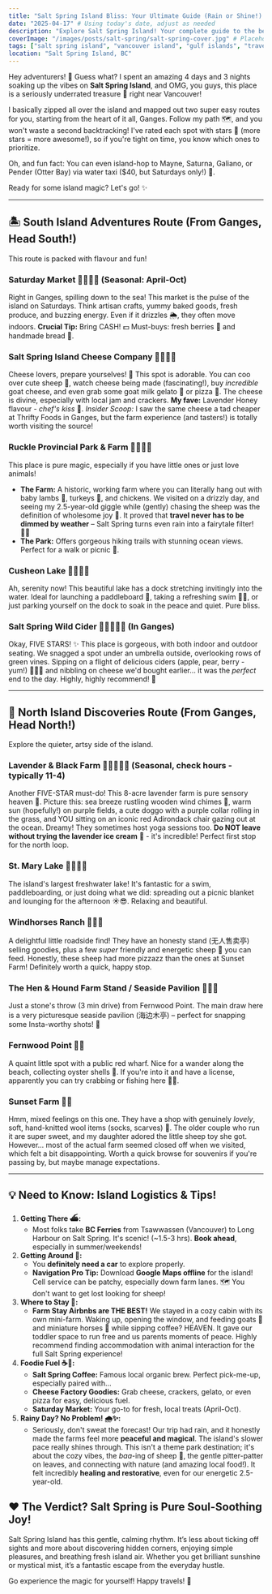 ```yaml
---
title: "Salt Spring Island Bliss: Your Ultimate Guide (Rain or Shine!) ☀️🌧️🐑"
date: "2025-04-17" # Using today's date, adjust as needed
description: "Explore Salt Spring Island! Your complete guide to the best spots north and south from Ganges, including family fun on rainy days, farm visits, cheese tasting, cider sipping, and stunning nature. Tips included!"
coverImage: "/images/posts/salt-spring/salt-spring-cover.jpg" # Placeholder - suggest a nice scenic shot or farm animal pic!
tags: ["salt spring island", "vancouver island", "gulf islands", "travel guide", "british columbia", "canada", "island life", "farm stay", "family travel", "rainy day travel", "foodie", "things to do", "weekend getaway"]
location: "Salt Spring Island, BC"
---
```


Hey adventurers! 👋 Guess what? I spent an amazing 4 days and 3 nights soaking up the vibes on **Salt Spring Island**, and OMG, you guys, this place is a seriously underrated treasure 💎 right near Vancouver!

I basically zipped all over the island and mapped out two super easy routes for you, starting from the heart of it all, Ganges. Follow my path 🗺️, and you won't waste a second backtracking! I've rated each spot with stars 🌟 (more stars = more awesome!), so if you're tight on time, you know which ones to prioritize.

Oh, and fun fact: You can even island-hop to Mayne, Saturna, Galiano, or Pender (Otter Bay) via water taxi ($40, but Saturdays only!) 🚤.

Ready for some island magic? Let's go! ✨

---

## 🏝️ South Island Adventures Route (From Ganges, Head South!)

This route is packed with flavour and fun!

### **Saturday Market** 🌟🌟🌟🌟 (Seasonal: April-Oct)

Right in Ganges, spilling down to the sea! This market is the pulse of the island on Saturdays. Think artisan crafts, yummy baked goods, fresh produce, and buzzing energy. Even if it drizzles 🌦️, they often move indoors. **Crucial Tip:** Bring CASH! 💵 Must-buys: fresh berries 🍓 and handmade bread 🍞.

### **Salt Spring Island Cheese Company** 🌟🌟🌟🌟

Cheese lovers, prepare yourselves! 🧀 This spot is adorable. You can coo over cute sheep 🐑, watch cheese being made (fascinating!), buy *incredible* goat cheese, and even grab some goat milk gelato 🍦 or pizza 🍕. The cheese is divine, especially with local jam and crackers. **My fave:** Lavender Honey flavour - *chef's kiss* 🤌.
*Insider Scoop:* I saw the same cheese a tad cheaper at Thrifty Foods in Ganges, but the farm experience (and tasters!) is totally worth visiting the source!

### **Ruckle Provincial Park & Farm** 🌟🌟🌟🌟

This place is pure magic, especially if you have little ones or just love animals!
*   **The Farm:** A historic, working farm where you can literally hang out with baby lambs 🐑, turkeys 🦃, and chickens. We visited on a drizzly day, and seeing my 2.5-year-old giggle while (gently) chasing the sheep was the definition of wholesome joy 🥰. It proved that **travel never has to be dimmed by weather** – Salt Spring turns even rain into a fairytale filter! 🧚‍♀️
*   **The Park:** Offers gorgeous hiking trails with stunning ocean views. Perfect for a walk or picnic 🧺.

### **Cusheon Lake** 🌟🌟🌟🌟

Ah, serenity now! This beautiful lake has a dock stretching invitingly into the water. Ideal for launching a paddleboard 🛶, taking a refreshing swim 🏊‍♀️, or just parking yourself on the dock to soak in the peace and quiet. Pure bliss.

### **Salt Spring Wild Cider** 🌟🌟🌟🌟🌟 (In Ganges)

Okay, FIVE STARS! ✨ This place is gorgeous, with both indoor and outdoor seating. We snagged a spot under an umbrella outside, overlooking rows of green vines. Sipping on a flight of delicious ciders (apple, pear, berry - yum!) 🍎🍐🍓 and nibbling on cheese we'd bought earlier... it was the *perfect* end to the day. Highly, highly recommend! 🥂

---

## 🧭 North Island Discoveries Route (From Ganges, Head North!)

Explore the quieter, artsy side of the island.

### **Lavender & Black Farm** 🌟🌟🌟🌟🌟 (Seasonal, check hours - typically 11-4)

Another FIVE-STAR must-do! This 8-acre lavender farm is pure sensory heaven 💜. Picture this: sea breeze rustling wooden wind chimes 🎐, warm sun (hopefully!) on purple fields, a cute doggo with a purple collar rolling in the grass, and YOU sitting on an iconic red Adirondack chair gazing out at the ocean. Dreamy! They sometimes host yoga sessions too. **Do NOT leave without trying the lavender ice cream** 🍧 - it's incredible! Perfect first stop for the north loop.

### **St. Mary Lake** 🌟🌟🌟🌟

The island's largest freshwater lake! It's fantastic for a swim, paddleboarding, or just doing what we did: spreading out a picnic blanket and lounging for the afternoon ☀️😎. Relaxing and beautiful.

### **Windhorses Ranch** 🌟🌟🌟

A delightful little roadside find! They have an honesty stand (无人售卖亭) selling goodies, plus a few *super* friendly and energetic sheep 🐑 you can feed. Honestly, these sheep had more pizzazz than the ones at Sunset Farm! Definitely worth a quick, happy stop.

### **The Hen & Hound Farm Stand / Seaside Pavilion** 🌟🌟🌟

Just a stone's throw (3 min drive) from Fernwood Point. The main draw here is a very picturesque seaside pavilion (海边木亭) – perfect for snapping some Insta-worthy shots! 📸

### **Fernwood Point** 🌟🌟

A quaint little spot with a public red wharf. Nice for a wander along the beach, collecting oyster shells 🐚. If you're into it and have a license, apparently you can try crabbing or fishing here 🦀🎣.

### **Sunset Farm** 🌟🌟

Hmm, mixed feelings on this one. They have a shop with genuinely *lovely*, soft, hand-knitted wool items (socks, scarves) 🧶. The older couple who run it are super sweet, and my daughter adored the little sheep toy she got. However... most of the actual farm seemed closed off when we visited, which felt a bit disappointing. Worth a quick browse for souvenirs if you're passing by, but maybe manage expectations.

---

## 💡 Need to Know: Island Logistics & Tips!

1.  **Getting There ⛴️:**
    *   Most folks take **BC Ferries** from Tsawwassen (Vancouver) to Long Harbour on Salt Spring. It's scenic! (~1.5-3 hrs). **Book ahead**, especially in summer/weekends!
2.  **Getting Around 🚗:**
    *   You **definitely need a car** to explore properly.
    *   **Navigation Pro Tip:** Download **Google Maps offline** for the island! Cell service can be patchy, especially down farm lanes. 🗺️ You don't want to get lost looking for sheep!
3.  **Where to Stay 🏡:**
    *   **Farm Stay Airbnbs are THE BEST!** We stayed in a cozy cabin with its own mini-farm. Waking up, opening the window, and feeding goats 🐐 and miniature horses 🐴 while sipping coffee? HEAVEN. It gave our toddler space to run free and us parents moments of peace. Highly recommend finding accommodation with animal interaction for the full Salt Spring experience!
4.  **Foodie Fuel ☕️🧀:**
    *   **Salt Spring Coffee:** Famous local organic brew. Perfect pick-me-up, especially paired with...
    *   **Cheese Factory Goodies:** Grab cheese, crackers, gelato, or even pizza for easy, delicious fuel.
    *   **Saturday Market:** Your go-to for fresh, local treats (April-Oct).
5.  **Rainy Day? No Problem! 🌧️✨:**
    *   Seriously, don't sweat the forecast! Our trip had rain, and it honestly made the farms feel more **peaceful and magical**. The island's slower pace really shines through. This isn't a theme park destination; it's about the cozy vibes, the *baa*-ing of sheep 🐑, the gentle pitter-patter on leaves, and connecting with nature (and amazing local food!). It felt incredibly **healing and restorative**, even for our energetic 2.5-year-old.

## ❤️ The Verdict? Salt Spring is Pure Soul-Soothing Joy!

Salt Spring Island has this gentle, calming rhythm. It’s less about ticking off sights and more about discovering hidden corners, enjoying simple pleasures, and breathing fresh island air. Whether you get brilliant sunshine or mystical mist, it’s a fantastic escape from the everyday hustle.

Go experience the magic for yourself! Happy travels! 👋